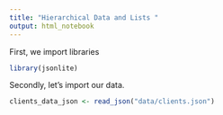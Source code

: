 ```yaml
---
title: "Hierarchical Data and Lists "
output: html_notebook
---
```


First, we import libraries
```r
library(jsonlite)
```

Secondly, let's import our data.
```r
clients_data_json <- read_json("data/clients.json")
```
